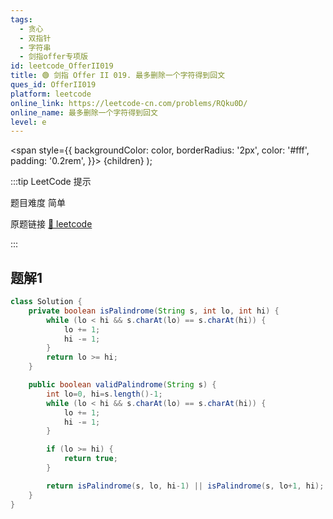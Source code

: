 ```yaml
---
tags:
  - 贪心
  - 双指针
  - 字符串
  - 剑指offer专项版
id: leetcode_OfferII019
title: 🟢 剑指 Offer II 019. 最多删除一个字符得到回文
ques_id: OfferII019
platform: leetcode
online_link: https://leetcode-cn.com/problems/RQku0D/
online_name: 最多删除一个字符得到回文
level: e
---
```


  <span
    style={{
      backgroundColor: color,
      borderRadius: '2px',
      color: '#fff',
      padding: '0.2rem',
    }}>
    {children}
  </span>
);

:::tip LeetCode 提示

题目难度 <Highlight color="#00b8a3">简单</Highlight>

原题链接 [🔗 leetcode](https://leetcode-cn.com/problems/RQku0D/)

:::

## 题解1

```java
class Solution {
    private boolean isPalindrome(String s, int lo, int hi) {
        while (lo < hi && s.charAt(lo) == s.charAt(hi)) {
            lo += 1;
            hi -= 1;
        }
        return lo >= hi;
    }

    public boolean validPalindrome(String s) {
        int lo=0, hi=s.length()-1;
        while (lo < hi && s.charAt(lo) == s.charAt(hi)) {
            lo += 1;
            hi -= 1;
        }

        if (lo >= hi) {
            return true;
        }

        return isPalindrome(s, lo, hi-1) || isPalindrome(s, lo+1, hi);
    }
}
```

